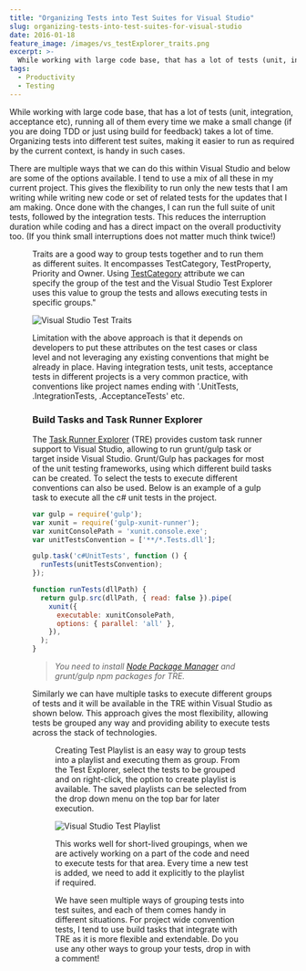 ```yaml
---
title: "Organizing Tests into Test Suites for Visual Studio"
slug: organizing-tests-into-test-suites-for-visual-studio
date: 2016-01-18
feature_image: /images/vs_testExplorer_traits.png
excerpt: >-
  While working with large code base, that has a lot of tests (unit, integration, acceptance etc), running all of them every time we make a small change (if you are...
tags:
  - Productivity
  - Testing
---
```

While working with large code base, that has a lot of tests (unit, integration, acceptance etc), running all of them every time we make a small change (if you are doing TDD or just using build for feedback) takes a lot of time. Organizing tests into different test suites, making it easier to run as required by the current context, is handy in such cases.

There are multiple ways that we can do this within Visual Studio and below are some of the options available. I tend to use a mix of all these in my current project. This gives the flexibility to run only the new tests that I am writing while writing new code or set of related tests for the updates that I am making. Once done with the changes, I can run the full suite of unit tests, followed by the integration tests. This reduces the interruption duration while coding and has a direct impact on the overall productivity too. (If you think small interruptions does not matter much think twice!)

<Figure src="/images/geek_productivity.jpg" caption="## Test Traits" />

Traits are a good way to group tests together and to run them as different suites. It encompasses TestCategory, TestProperty, Priority and Owner. Using [TestCategory](https://msdn.microsoft.com/en-au/library/microsoft.visualstudio.testtools.unittesting.testcategoryattribute.aspx) attribute we can specify the group of the test and the Visual Studio Test Explorer uses this value to group the tests and allows executing tests in specific groups."

![Visual Studio Test Traits](/images/vs_testExplorer_traits.png)

Limitation with the above approach is that it depends on developers to put these attributes on the test cases or class level and not leveraging any existing conventions that might be already in place. Having integration tests, unit tests, acceptance tests in different projects is a very common practice, with conventions like project names ending with '.UnitTests, .IntegrationTests, .AcceptanceTests' etc.

### Build Tasks and Task Runner Explorer

The [Task Runner Explorer](https://visualstudiogallery.msdn.microsoft.com/8e1b4368-4afb-467a-bc13-9650572db708) (TRE) provides custom task runner support to Visual Studio, allowing to run grunt/gulp task or target inside Visual Studio. Grunt/Gulp has packages for most of the unit testing frameworks, using which different build tasks can be created. To select the tests to execute different conventions can also be used. Below is an example of a gulp task to execute all the c# unit tests in the project.

```javascript
var gulp = require('gulp');
var xunit = require('gulp-xunit-runner');
var xunitConsolePath = 'xunit.console.exe';
var unitTestsConvention = ['**/*.Tests.dll'];

gulp.task('c#UnitTests', function () {
  runTests(unitTestsConvention);
});

function runTests(dllPath) {
  return gulp.src(dllPath, { read: false }).pipe(
    xunit({
      executable: xunitConsolePath,
      options: { parallel: 'all' },
    }),
  );
}

```

> _You need to install [Node Package Manager](https://www.npmjs.com/package/npm) and grunt/gulp npm packages for TRE._

Similarly we can have multiple tasks to execute different groups of tests and it will be available in the TRE within Visual Studio as shown below. This approach gives the most flexibility, allowing tests be grouped any way and providing ability to execute tests across the stack of technologies.

<Figure src="/images/vs_tre.png" caption="### Tests Settings File" />

Creating Test Playlist is an easy way to group tests into a playlist and executing them as group. From the Test Explorer, select the tests to be grouped and on right-click, the option to create playlist is available. The saved playlists can be selected from the drop down menu on the top bar for later execution.

![Visual Studio Test Playlist](/images/vs_testExplorer_playlist.png)

This works well for short-lived groupings, when we are actively working on a part of the code and need to execute tests for that area. Every time a new test is added, we need to add it explicitly to the playlist if required.

We have seen multiple ways of grouping tests into test suites, and each of them comes handy in different situations. For project wide convention tests, I tend to use build tasks that integrate with TRE as it is more flexible and extendable. Do you use any other ways to group your tests, drop in with a comment!